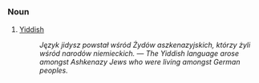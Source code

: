 =={{pl}}==
===Noun===
# [[Yiddish]]
#: ''Język jidysz powstał wśród Żydów aszkenazyjskich, którzy żyli wśród narodów niemieckich.'' &mdash; ''The Yiddish language arose amongst Ashkenazy Jews who were living amongst German peoples.''